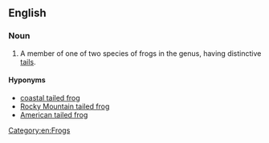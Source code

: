 ==English==
{{rfi}}
{{wikipedia}}
{{wikispecies|Ascaphus}}
===Noun===
{{en-noun|head=[[tailed]] [[frog]]}}

# A member of one of two species of frogs in the {{taxlink|Ascaphus|genus}} genus, having distinctive [[tails]].

====Hyponyms====
* [[coastal tailed frog]]
* [[Rocky Mountain tailed frog]]
* [[American tailed frog]]

[[Category:en:Frogs]]